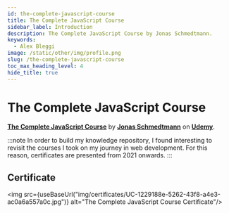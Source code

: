 ```yaml
---
id: the-complete-javascript-course
title: The Complete JavaScript Course
sidebar_label: Introduction
description: The Complete JavaScript Course by Jonas Schmedtmann.
keywords:
  - Alex Bleggi
image: /static/other/img/profile.png
slug: /the-complete-javascript-course
toc_max_heading_level: 4
hide_title: true
---
```



# The Complete JavaScript Course

**[The Complete JavaScript Course](https://www.udemy.com/course/the-complete-javascript-course/)** by **[Jonas Schmedtmann](https://www.udemy.com/user/jonasschmedtmann/)** on **[Udemy](https://www.udemy.com/)**.

:::note
In order to build my knowledge repository, I found interesting to revisit the courses I took on my journey in web development. For this reason, certificates are presented from 2021 onwards.
:::

## Certificate

<img src={useBaseUrl("img/certificates/UC-1229188e-5262-43f8-a4e3-ac0a6a557a0c.jpg")} alt="The Complete JavaScript Course Certificate"/>
